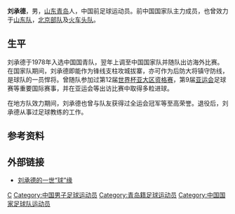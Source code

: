 {{Otheruses|other=名为刘承德的其他人物|刘继禄}}
{{noteta|G1=足球}}
{{Football player infobox
| playername = 刘承德
| fullname = 刘承德
| englishfullname = Liu Chengde
| nickname = 
| countryofbirth = {{CHN}}
| cityofbirth = [[山东|山东]][[青岛|青岛]]
| dateofbirth = 1959年|
| height = {{height|m=1.83}}
| position = 前锋、后卫
| currentclub = 已退役
| youthyears = 
| youthclubs = 
| years = 
| clubs = 
| caps(goals) =
| nationalyears = 1978年<br/>1979-1982年
| nationalteam = {{flagicon|CHN}} [[中国国家青年足球队|中国国青队]]<br/>{{fb|CHN}}
| nationalcaps(goals) =
|}}
'''刘承德'''{{BD|1959年|}}，男，[[山东|山东]][[青岛|青岛]]人，中国前足球运动员。前中国国家队主力成员，也曾效力于[[山东队|山东队]]，[[北京部队|北京部队]]及[[天津京铁火车头足球俱乐部|火车头队]]。

== 生平 ==
刘承德于1978年入选中国国青队，翌年上调至中国国家队并随队出访海外比赛。在国家队期间，刘承德即能作为锋线支柱攻城拔寨，亦可作为后防大将镇守防线，是球队的一员悍将。曾随队参加过第12届[[世界杯亚大区资格赛|世界杯亚大区资格赛]]，第9届[[亚运会|亚运会]]足球赛等重要国际赛事，并在亚运会等出访比赛中取得多粒进球。

在地方队效力期间，刘承德也曾与队友获得过全运会冠军等至高荣誉。退役后，刘承德从事过足球教练的工作。

== 参考资料 ==
{{reflist}}

== 外部链接 ==
* [http://sports.sina.com.cn/china/9911/1512494.shtml 刘承德的一世“球”缘]

{{Authority control}}
{{DEFAULTSORT:Liu Chengde}}
[[Category:刘姓|C]]
[[Category:中国男子足球运动员|Category:中国男子足球运动员]]
[[Category:青岛籍足球运动员|Category:青岛籍足球运动员]]
[[Category:中国国家足球队运动员|Category:中国国家足球队运动员]]